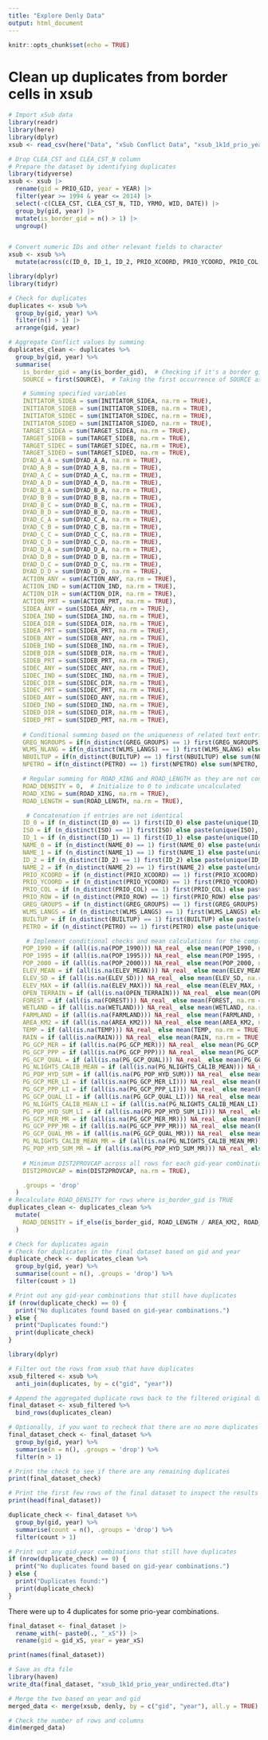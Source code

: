 ---
title: "Explore Denly Data"
output: html_document
---

```{r setup, include=FALSE}
knitr::opts_chunk$set(echo = TRUE)
```



# Clean up duplicates from border cells in xsub

```{r}
# Import xSub data
library(readr)
library(here)
library(dplyr)
xsub <- read_csv(here("Data", "xSub Conflict Data", "xsub_1k1d_prio_year_undirected.csv"))
```


```{r}
# Drop CLEA_CST and CLEA_CST_N column
# Prepare the dataset by identifying duplicates
library(tidyverse)
xsub <- xsub |> 
  rename(gid = PRIO_GID, year = YEAR) |> 
  filter(year >= 1994 & year <= 2014) |>
  select(-c(CLEA_CST, CLEA_CST_N, TID, YRMO, WID, DATE)) |> 
  group_by(gid, year) |>
  mutate(is_border_gid = n() > 1) |>
  ungroup()


# Convert numeric IDs and other relevant fields to character
xsub <- xsub %>%
  mutate(across(c(ID_0, ID_1, ID_2, PRIO_XCOORD, PRIO_YCOORD, PRIO_COL, PRIO_ROW), as.character))


```

```{r}
library(dplyr)
library(tidyr)

# Check for duplicates
duplicates <- xsub %>%
  group_by(gid, year) %>%
  filter(n() > 1) |> 
  arrange(gid, year)

```



```{r}
# Aggregate Conflict values by summing
duplicates_clean <- duplicates %>%
  group_by(gid, year) %>%
  summarise(
    is_border_gid = any(is_border_gid),  # Checking if it's a border gid
    SOURCE = first(SOURCE),  # Taking the first occurrence of SOURCE as an example

    # Summing specified variables
    INITIATOR_SIDEA = sum(INITIATOR_SIDEA, na.rm = TRUE),
    INITIATOR_SIDEB = sum(INITIATOR_SIDEB, na.rm = TRUE),
    INITIATOR_SIDEC = sum(INITIATOR_SIDEC, na.rm = TRUE),
    INITIATOR_SIDED = sum(INITIATOR_SIDED, na.rm = TRUE),
    TARGET_SIDEA = sum(TARGET_SIDEA, na.rm = TRUE),
    TARGET_SIDEB = sum(TARGET_SIDEB, na.rm = TRUE),
    TARGET_SIDEC = sum(TARGET_SIDEC, na.rm = TRUE),
    TARGET_SIDED = sum(TARGET_SIDED, na.rm = TRUE),
    DYAD_A_A = sum(DYAD_A_A, na.rm = TRUE),
    DYAD_A_B = sum(DYAD_A_B, na.rm = TRUE),
    DYAD_A_C = sum(DYAD_A_C, na.rm = TRUE),
    DYAD_A_D = sum(DYAD_A_D, na.rm = TRUE),
    DYAD_B_A = sum(DYAD_B_A, na.rm = TRUE),
    DYAD_B_B = sum(DYAD_B_B, na.rm = TRUE),
    DYAD_B_C = sum(DYAD_B_C, na.rm = TRUE),
    DYAD_B_D = sum(DYAD_B_D, na.rm = TRUE),
    DYAD_C_A = sum(DYAD_C_A, na.rm = TRUE),
    DYAD_C_B = sum(DYAD_C_B, na.rm = TRUE),
    DYAD_C_C = sum(DYAD_C_C, na.rm = TRUE),
    DYAD_C_D = sum(DYAD_C_D, na.rm = TRUE),
    DYAD_D_A = sum(DYAD_D_A, na.rm = TRUE),
    DYAD_D_B = sum(DYAD_D_B, na.rm = TRUE),
    DYAD_D_C = sum(DYAD_D_C, na.rm = TRUE),
    DYAD_D_D = sum(DYAD_D_D, na.rm = TRUE),
    ACTION_ANY = sum(ACTION_ANY, na.rm = TRUE),
    ACTION_IND = sum(ACTION_IND, na.rm = TRUE),
    ACTION_DIR = sum(ACTION_DIR, na.rm = TRUE),
    ACTION_PRT = sum(ACTION_PRT, na.rm = TRUE),
    SIDEA_ANY = sum(SIDEA_ANY, na.rm = TRUE),
    SIDEA_IND = sum(SIDEA_IND, na.rm = TRUE),
    SIDEA_DIR = sum(SIDEA_DIR, na.rm = TRUE),
    SIDEA_PRT = sum(SIDEA_PRT, na.rm = TRUE),
    SIDEB_ANY = sum(SIDEB_ANY, na.rm = TRUE),
    SIDEB_IND = sum(SIDEB_IND, na.rm = TRUE),
    SIDEB_DIR = sum(SIDEB_DIR, na.rm = TRUE),
    SIDEB_PRT = sum(SIDEB_PRT, na.rm = TRUE),
    SIDEC_ANY = sum(SIDEC_ANY, na.rm = TRUE),
    SIDEC_IND = sum(SIDEC_IND, na.rm = TRUE),
    SIDEC_DIR = sum(SIDEC_DIR, na.rm = TRUE),
    SIDEC_PRT = sum(SIDEC_PRT, na.rm = TRUE),
    SIDED_ANY = sum(SIDED_ANY, na.rm = TRUE),
    SIDED_IND = sum(SIDED_IND, na.rm = TRUE),
    SIDED_DIR = sum(SIDED_DIR, na.rm = TRUE),
    SIDED_PRT = sum(SIDED_PRT, na.rm = TRUE),
    
    # Conditional summing based on the uniqueness of related text entries
    GREG_NGROUPS = if(n_distinct(GREG_GROUPS) == 1) first(GREG_NGROUPS) else sum(GREG_NGROUPS, na.rm = TRUE),
    WLMS_NLANG = if(n_distinct(WLMS_LANGS) == 1) first(WLMS_NLANG) else sum(WLMS_NLANG, na.rm = TRUE),
    NBUILTUP = if(n_distinct(BUILTUP) == 1) first(NBUILTUP) else sum(NBUILTUP, na.rm = TRUE),
    NPETRO = if(n_distinct(PETRO) == 1) first(NPETRO) else sum(NPETRO, na.rm = TRUE),

    # Regular summing for ROAD_XING and ROAD_LENGTH as they are not conditional on other fields
    ROAD_DENSITY = 0,  # Initialize to 0 to indicate uncalculated
    ROAD_XING = sum(ROAD_XING, na.rm = TRUE),
    ROAD_LENGTH = sum(ROAD_LENGTH, na.rm = TRUE),

     # Concatenation if entries are not identical
    ID_0 = if (n_distinct(ID_0) == 1) first(ID_0) else paste(unique(ID_0), collapse = "_"),
    ISO = if (n_distinct(ISO) == 1) first(ISO) else paste(unique(ISO), collapse = "_"),
    ID_1 = if (n_distinct(ID_1) == 1) first(ID_1) else paste(unique(ID_1), collapse = "_"),
    NAME_0 = if (n_distinct(NAME_0) == 1) first(NAME_0) else paste(unique(NAME_0), collapse = "_"),
    NAME_1 = if (n_distinct(NAME_1) == 1) first(NAME_1) else paste(unique(NAME_1), collapse = "_"),
    ID_2 = if (n_distinct(ID_2) == 1) first(ID_2) else paste(unique(ID_2), collapse = "_"),
    NAME_2 = if (n_distinct(NAME_2) == 1) first(NAME_2) else paste(unique(NAME_2), collapse = "_"),
    PRIO_XCOORD = if (n_distinct(PRIO_XCOORD) == 1) first(PRIO_XCOORD) else paste(unique(PRIO_XCOORD), collapse = "_"),
    PRIO_YCOORD = if (n_distinct(PRIO_YCOORD) == 1) first(PRIO_YCOORD) else paste(unique(PRIO_YCOORD), collapse = "_"),
    PRIO_COL = if (n_distinct(PRIO_COL) == 1) first(PRIO_COL) else paste(unique(PRIO_COL), collapse = "_"),
    PRIO_ROW = if (n_distinct(PRIO_ROW) == 1) first(PRIO_ROW) else paste(unique(PRIO_ROW), collapse = "_"),
    GREG_GROUPS = if (n_distinct(GREG_GROUPS) == 1) first(GREG_GROUPS) else paste(unique(GREG_GROUPS), collapse = "_"),
    WLMS_LANGS = if (n_distinct(WLMS_LANGS) == 1) first(WLMS_LANGS) else paste(unique(WLMS_LANGS), collapse = "_"),
    BUILTUP = if (n_distinct(BUILTUP) == 1) first(BUILTUP) else paste(unique(BUILTUP), collapse = "_"),
    PETRO = if (n_distinct(PETRO) == 1) first(PETRO) else paste(unique(PETRO), collapse = "_"),

     # Implement conditional checks and mean calculations for the complete list of variables
    POP_1990 = if (all(is.na(POP_1990))) NA_real_ else mean(POP_1990, na.rm = TRUE),
    POP_1995 = if (all(is.na(POP_1995))) NA_real_ else mean(POP_1995, na.rm = TRUE),
    POP_2000 = if (all(is.na(POP_2000))) NA_real_ else mean(POP_2000, na.rm = TRUE),
    ELEV_MEAN = if (all(is.na(ELEV_MEAN))) NA_real_ else mean(ELEV_MEAN, na.rm = TRUE),
    ELEV_SD = if (all(is.na(ELEV_SD))) NA_real_ else mean(ELEV_SD, na.rm = TRUE),
    ELEV_MAX = if (all(is.na(ELEV_MAX))) NA_real_ else mean(ELEV_MAX, na.rm = TRUE),
    OPEN_TERRAIN = if (all(is.na(OPEN_TERRAIN))) NA_real_ else mean(OPEN_TERRAIN, na.rm = TRUE),
    FOREST = if (all(is.na(FOREST))) NA_real_ else mean(FOREST, na.rm = TRUE),
    WETLAND = if (all(is.na(WETLAND))) NA_real_ else mean(WETLAND, na.rm = TRUE),
    FARMLAND = if (all(is.na(FARMLAND))) NA_real_ else mean(FARMLAND, na.rm = TRUE),
    AREA_KM2 = if (all(is.na(AREA_KM2))) NA_real_ else mean(AREA_KM2, na.rm = TRUE),
    TEMP = if (all(is.na(TEMP))) NA_real_ else mean(TEMP, na.rm = TRUE),
    RAIN = if (all(is.na(RAIN))) NA_real_ else mean(RAIN, na.rm = TRUE),
    PG_GCP_MER = if (all(is.na(PG_GCP_MER))) NA_real_ else mean(PG_GCP_MER, na.rm = TRUE),
    PG_GCP_PPP = if (all(is.na(PG_GCP_PPP))) NA_real_ else mean(PG_GCP_PPP, na.rm = TRUE),
    PG_GCP_QUAL = if (all(is.na(PG_GCP_QUAL))) NA_real_ else mean(PG_GCP_QUAL, na.rm = TRUE),
    PG_NLIGHTS_CALIB_MEAN = if (all(is.na(PG_NLIGHTS_CALIB_MEAN))) NA_real_ else mean(PG_NLIGHTS_CALIB_MEAN, na.rm = TRUE),
    PG_POP_HYD_SUM = if (all(is.na(PG_POP_HYD_SUM))) NA_real_ else mean(PG_POP_HYD_SUM, na.rm = TRUE),
    PG_GCP_MER_LI = if (all(is.na(PG_GCP_MER_LI))) NA_real_ else mean(PG_GCP_MER_LI, na.rm = TRUE),
    PG_GCP_PPP_LI = if (all(is.na(PG_GCP_PPP_LI))) NA_real_ else mean(PG_GCP_PPP_LI, na.rm = TRUE),
    PG_GCP_QUAL_LI = if (all(is.na(PG_GCP_QUAL_LI))) NA_real_ else mean(PG_GCP_QUAL_LI, na.rm = TRUE),
    PG_NLIGHTS_CALIB_MEAN_LI = if (all(is.na(PG_NLIGHTS_CALIB_MEAN_LI))) NA_real_ else mean(PG_NLIGHTS_CALIB_MEAN_LI, na.rm = TRUE),
    PG_POP_HYD_SUM_LI = if (all(is.na(PG_POP_HYD_SUM_LI))) NA_real_ else mean(PG_POP_HYD_SUM_LI, na.rm = TRUE),
    PG_GCP_MER_MR = if (all(is.na(PG_GCP_MER_MR))) NA_real_ else mean(PG_GCP_MER_MR, na.rm = TRUE),
    PG_GCP_PPP_MR = if (all(is.na(PG_GCP_PPP_MR))) NA_real_ else mean(PG_GCP_PPP_MR, na.rm = TRUE),
    PG_GCP_QUAL_MR = if (all(is.na(PG_GCP_QUAL_MR))) NA_real_ else mean(PG_GCP_QUAL_MR, na.rm = TRUE),
    PG_NLIGHTS_CALIB_MEAN_MR = if (all(is.na(PG_NLIGHTS_CALIB_MEAN_MR))) NA_real_ else mean(PG_NLIGHTS_CALIB_MEAN_MR, na.rm = TRUE),
    PG_POP_HYD_SUM_MR = if (all(is.na(PG_POP_HYD_SUM_MR))) NA_real_ else mean(PG_POP_HYD_SUM_MR, na.rm = TRUE),
    
    # Minimum DIST2PROVCAP across all rows for each gid-year combination
    DIST2PROVCAP = min(DIST2PROVCAP, na.rm = TRUE),

    .groups = 'drop'
  )
# Recalculate ROAD_DENSITY for rows where is_border_gid is TRUE
duplicates_clean <- duplicates_clean %>%
  mutate(
    ROAD_DENSITY = if_else(is_border_gid, ROAD_LENGTH / AREA_KM2, ROAD_DENSITY)
  )

```

```{r}
# Check for duplicates again
# Check for duplicates in the final dataset based on gid and year
duplicate_check <- duplicates_clean %>%
  group_by(gid, year) %>%
  summarise(count = n(), .groups = 'drop') %>%
  filter(count > 1)

# Print out any gid-year combinations that still have duplicates
if (nrow(duplicate_check) == 0) {
  print("No duplicates found based on gid-year combinations.")
} else {
  print("Duplicates found:")
  print(duplicate_check)
}
```

```{r}
library(dplyr)

# Filter out the rows from xsub that have duplicates
xsub_filtered <- xsub %>%
  anti_join(duplicates, by = c("gid", "year"))

# Append the aggregated duplicate rows back to the filtered original dataset
final_dataset <- xsub_filtered %>%
  bind_rows(duplicates_clean)

# Optionally, if you want to recheck that there are no more duplicates in terms of gid-year
final_dataset_check <- final_dataset %>%
  group_by(gid, year) %>%
  summarise(n = n(), .groups = 'drop') %>%
  filter(n > 1)

# Print the check to see if there are any remaining duplicates
print(final_dataset_check)

# Print the first few rows of the final dataset to inspect the results
print(head(final_dataset))
```



```{r}
duplicate_check <- final_dataset %>%
  group_by(gid, year) %>%
  summarise(count = n(), .groups = 'drop') %>%
  filter(count > 1)

# Print out any gid-year combinations that still have duplicates
if (nrow(duplicate_check) == 0) {
  print("No duplicates found based on gid-year combinations.")
} else {
  print("Duplicates found:")
  print(duplicate_check)
}

```

There were up to 4 duplicates for some prio-year combinations.


```{r}
final_dataset <- final_dataset |> 
  rename_with(~ paste0(., "_xS")) |> 
  rename(gid = gid_xS, year = year_xS)

print(names(final_dataset))
```

```{r}
# Save as dta file
library(haven)
write_dta(final_dataset, "xsub_1k1d_prio_year_undirected.dta")
```

```{r}
# Merge the two based on year and gid
merged_data <- merge(xsub, denly, by = c("gid", "year"), all.y = TRUE)

# Check the number of rows and columns
dim(merged_data)
```

